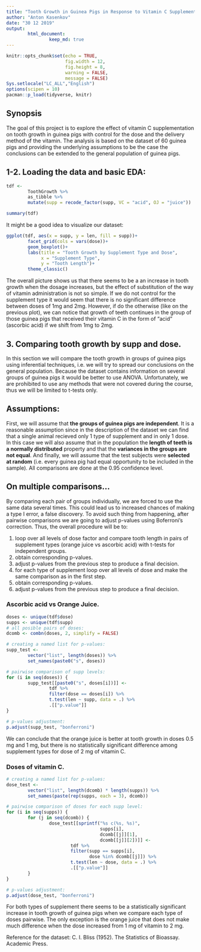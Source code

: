 ---
title: "Tooth Growth in Guinea Pigs in Response to Vitamin C Supplementation"
author: "Anton Kasenkov"
date: "30 12 2019"
output:
        html_document:
                keep_md: true
---

```{r setup, message = FALSE, results = "hide"}
knitr::opts_chunk$set(echo = TRUE,
                      fig.width = 12,
                      fig.height = 8,
                      warning = FALSE,
                      message = FALSE)
Sys.setlocale("LC_ALL","English")
options(scipen = 10)
pacman::p_load(tidyverse, knitr)
```

## Synopsis
The goal of this project is to explore the effect of vitamin C supplementation on tooth growth in guinea pigs with control for the dose and the delivery method of the vitamin. The analysis is based on the dataset of 60 guinea pigs and providing the underlying assumptions to be the case the conclusions can be extended to the general population of guinea pigs.

## 1-2. Loading the data and basic EDA:
```{r eda 1}
tdf <-
        ToothGrowth %>%
        as_tibble %>%
        mutate(supp = recode_factor(supp, VC = "acid", OJ = "juice"))

summary(tdf)
```
It might be a good idea to visualize our dataset:
```{r eda 2}
ggplot(tdf, aes(x = supp, y = len, fill = supp))+
        facet_grid(cols = vars(dose))+
        geom_boxplot()+
        labs(title = "Tooth Growth by Supplement Type and Dose",
             x = "Supplement Type",
             y = "Tooth Length")+
        theme_classic()

```
The overall picture shows us that there seems to be a an increase in tooth growth when the dosage increases, but the effect of substitution of the way of vitamin administration is not so simple.
If we do not control for the supplement type it would seem that there is no significant difference between doses of 1mg and 2mg. However, if do the otherwise (like on the previous plot), we can notice that growth of teeth continues in the group of those guinea pigs that received their vitamin C in the form of "acid" (ascorbic acid) if we shift from 1mg to 2mg.

## 3. Comparing tooth growth by supp and dose.
In this section we will compare the tooth growth in groups of guinea pigs using inferential techniques, i.e. we will try to spread our conclusions on the general population. Because the dataset contains information on several groups of guinea pigs it would be better to use ANOVA. Unfortunately, we are prohibited to use any methods that were not covered during the course, thus we will be limited to t-tests only.

## Assumptions:
First, we will assume that **the groups of guinea pigs are independent**. It is a reasonable assumption since in the description of the dataset we can find that a single animal recieved only 1 type of supplement and in only 1 dose. In this case we will also assume that in the population the **length of teeth is a normally distributed** property and that the **variances in the groups are not equal**. And finally, we will assume that the test subjects were **selected at random** (i.e. every guinea pig had equal opportunity to be included in the sample). All comparisons are done at the 0.95 confidence level.

## On multiple comparisons...
By comparing each pair of groups individually, we are forced to use the same data several times. This could lead us to increased chances of making a type I error, a false discovery. To avoid such thing from happening, after pairwise comparisons we are going to adjust p-values using Boferroni's correction. Thus, the overall procedure will be to:

1. loop over all levels of dose factor and compare tooth length in pairs of supplement types (orange juice vs ascorbic acid) with t-tests for independent groups.
2. obtain corresponding p-values.
3. adjust p-values from the previous step to produce a final decision.
4. for each type of supplement loop over all levels of dose and make the same comparison as in the first step.
5. obtain corresponding p-values.
6. adjust p-values from the previous step to produce a final decision.

### Ascorbic acid vs Orange Juice.
```{r supps}
doses <- unique(tdf$dose)
supps <- unique(tdf$supp)
# all posible pairs of doses:
dcomb <- combn(doses, 2, simplify = FALSE)

# creating a named list for p-values:
supp_test <-
        vector("list", length(doses)) %>%
        set_names(paste0("s", doses))

# pairwise comparison of supp levels:
for (i in seq(doses)) {
        supp_test[[paste0("s", doses[i])]] <- 
                tdf %>%
                filter(dose == doses[i]) %>%
                t.test(len ~ supp, data = .) %>%
                .[["p.value"]]
}

# p-values adjustment:
p.adjust(supp_test, "bonferroni")
```
We can conclude that the orange juice is better at tooth growth in doses 0.5 mg and 1 mg, but there is no statistically significant difference among supplement types for dose of 2 mg of vitamin C.

### Doses of vitamin C.
```{r doses}
# creating a named list for p-values:
dose_test <-
        vector("list", length(dcomb) * length(supps)) %>%
        set_names(paste(rep(supps, each = 3), dcomb))

# pairwise comparison of doses for each supp level:
for (i in seq(supps)) {
        for (j in seq(dcomb)) {
                dose_test[[sprintf("%s c(%s, %s)",
                                   supps[i],
                                   dcomb[[j]][1],
                                   dcomb[[j]][2])]] <- 
                        tdf %>%
                        filter(supp == supps[i],
                               dose %in% dcomb[[j]]) %>%
                        t.test(len ~ dose, data = .) %>%
                        .[["p.value"]]
        }
}

# p-values adjustment:
p.adjust(dose_test, "bonferroni")
```
For both types of supplement there seems to be a statistically significant increase in tooth growth of guinea pigs when we compare each type of doses pairwise. The only exception is the orange juice that does not make much difference when the dose increased from 1 mg of vitamin to 2 mg.

Reference for the dataset:
C. I. Bliss (1952). The Statistics of Bioassay. Academic Press.